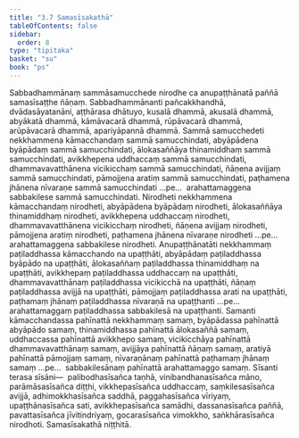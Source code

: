 ```yaml
---
title: "3.7 Samasīsakathā"
tableOfContents: false
sidebar:
  order: 8
type: "tipitaka"
basket: "su"
book: "ps"
---
```



<DynamicBreadcrumb />

<Division number="33" book="ps">

<Paragraph number="1875" book="ps">
Sabbadhammānaṃ sammāsamucchede nirodhe ca anupaṭṭhānatā paññā samasīsaṭṭhe ñāṇaṃ.
</Paragraph>

<Paragraph number="1876" book="ps">
<Emphasis>Sabbadhammānan</Emphasis>ti pañcakkhandhā, dvādasāyatanāni, aṭṭhārasa dhātuyo, kusalā dhammā, akusalā dhammā, abyākatā dhammā, kāmāvacarā dhammā, rūpāvacarā dhammā, arūpāvacarā dhammā, apariyāpannā dhammā. <Emphasis>Sammā samucchede</Emphasis>ti nekkhammena kāmacchandaṃ sammā samucchindati, abyāpādena byāpādaṃ sammā samucchindati, ālokasaññāya thinamiddhaṃ sammā samucchindati, avikkhepena uddhaccaṃ sammā samucchindati, dhammavavatthānena vicikicchaṃ sammā samucchindati, ñāṇena avijjaṃ sammā samucchindati, pāmojjena aratiṃ sammā samucchindati, paṭhamena jhānena nīvaraṇe sammā samucchindati …pe…  arahattamaggena sabbakilese sammā samucchindati.
</Paragraph>

<Paragraph number="1877" book="ps">
<Emphasis>Nirodhe</Emphasis>ti nekkhammena kāmacchandaṃ nirodheti, abyāpādena byāpādaṃ nirodheti, ālokasaññāya thinamiddhaṃ nirodheti, avikkhepena uddhaccaṃ nirodheti, dhammavavatthānena vicikicchaṃ nirodheti, ñāṇena avijjaṃ nirodheti, pāmojjena aratiṃ nirodheti, paṭhamena jhānena nīvaraṇe nirodheti …pe…  arahattamaggena sabbakilese nirodheti.
</Paragraph>

<Paragraph number="1878" book="ps">
<Emphasis>Anupaṭṭhānatā</Emphasis>ti nekkhammaṃ paṭiladdhassa kāmacchando na upaṭṭhāti, abyāpādaṃ paṭiladdhassa byāpādo na upaṭṭhāti, ālokasaññaṃ paṭiladdhassa thinamiddhaṃ na upaṭṭhāti, avikkhepaṃ paṭiladdhassa uddhaccaṃ na upaṭṭhāti, dhammavavatthānaṃ paṭiladdhassa vicikicchā na upaṭṭhāti, ñāṇaṃ paṭiladdhassa avijjā na upaṭṭhāti, pāmojjaṃ paṭiladdhassa arati na upaṭṭhāti, paṭhamaṃ jhānaṃ paṭiladdhassa nīvaraṇā na upaṭṭhanti …pe…  arahattamaggaṃ paṭiladdhassa sabbakilesā na upaṭṭhanti.
</Paragraph>

<Paragraph number="1879" book="ps">
<Emphasis>Saman</Emphasis>ti kāmacchandassa pahīnattā nekkhammaṃ samaṃ, byāpādassa pahīnattā abyāpādo samaṃ, thinamiddhassa pahīnattā ālokasaññā samaṃ, uddhaccassa pahīnattā avikkhepo samaṃ, vicikicchāya pahīnattā dhammavavatthānaṃ samaṃ, avijjāya pahīnattā ñāṇaṃ samaṃ, aratiyā pahīnattā pāmojjaṃ samaṃ, nīvaraṇānaṃ pahīnattā paṭhamaṃ jhānaṃ samaṃ …pe…  sabbakilesānaṃ pahīnattā arahattamaggo samaṃ.
</Paragraph>

<Paragraph number="1880" book="ps">
<Emphasis>Sīsan</Emphasis>ti terasa sīsāni—  palibodhasīsañca taṇhā, vinibandhanasīsañca māno, parāmāsasīsañca diṭṭhi, vikkhepasīsañca uddhaccaṃ, saṃkilesasīsañca avijjā, adhimokkhasīsañca saddhā, paggahasīsañca vīriyaṃ, upaṭṭhānasīsañca sati, avikkhepasīsañca samādhi, dassanasīsañca paññā, pavattasīsañca jīvitindriyaṃ, gocarasīsañca vimokkho, saṅkhārasīsañca nirodhoti.

</Paragraph>
</Division>

<Paragraph number="1881" type="center" book="ps">
Samasīsakathā niṭṭhitā.
</Paragraph>
